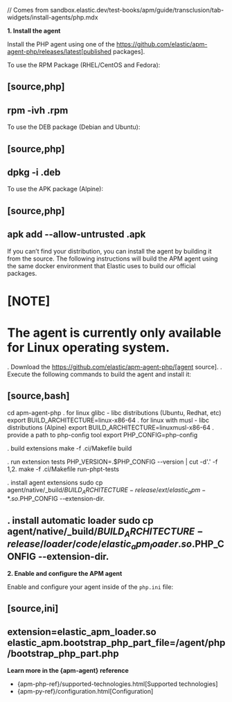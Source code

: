// Comes from sandbox.elastic.dev/test-books/apm/guide/transclusion/tab-widgets/install-agents/php.mdx

**1. Install the agent**

Install the PHP agent using one of the https://github.com/elastic/apm-agent-php/releases/latest[published packages].

To use the RPM Package (RHEL/CentOS and Fedora):

[source,php]
----
rpm -ivh <package-file>.rpm
----

To use the DEB package (Debian and Ubuntu):

[source,php]
----
dpkg -i <package-file>.deb
----

To use the APK package (Alpine):

[source,php]
----
apk add --allow-untrusted <package-file>.apk
----

If you can’t find your distribution, you can install the agent by building it from the source.
The following instructions will build the APM agent using the same docker environment that Elastic uses to build our official packages.

[NOTE]
====
The agent is currently only available for Linux operating system.
====

. Download the https://github.com/elastic/apm-agent-php/[agent source].
. Execute the following commands to build the agent and install it:

[source,bash]
----
cd apm-agent-php
. for linux glibc - libc distributions (Ubuntu, Redhat, etc)
export BUILD_ARCHITECTURE=linux-x86-64
. for linux with musl - libc distributions (Alpine)
export BUILD_ARCHITECTURE=linuxmusl-x86-64
. provide a path to php-config tool
export PHP_CONFIG=php-config

. build extensions
make -f .ci/Makefile build

. run extension tests
PHP_VERSION=.$PHP_CONFIG --version | cut -d'.' -f 1,2. make -f .ci/Makefile run-phpt-tests

. install agent extensions
sudo cp agent/native/_build/${BUILD_ARCHITECTURE}-release/ext/elastic_apm-*.so .$PHP_CONFIG --extension-dir.

. install automatic loader
sudo cp agent/native/_build/${BUILD_ARCHITECTURE}-release/loader/code/elastic_apm_loader.so .$PHP_CONFIG --extension-dir.
----

**2. Enable and configure the APM agent**

Enable and configure your agent inside of the `php.ini` file:

[source,ini]
----
extension=elastic_apm_loader.so
elastic_apm.bootstrap_php_part_file=<repo root>/agent/php/bootstrap_php_part.php
----

**Learn more in the {apm-agent} reference**

* {apm-php-ref}/supported-technologies.html[Supported technologies]
* {apm-py-ref}/configuration.html[Configuration]
